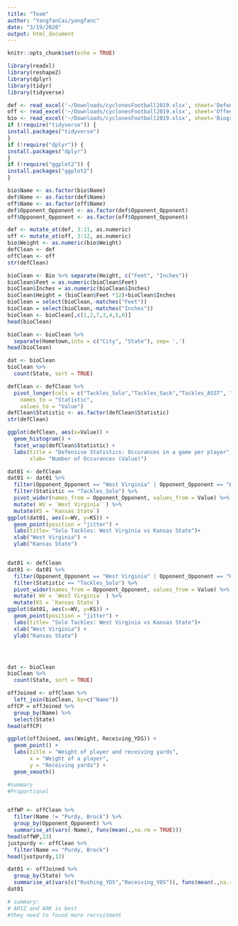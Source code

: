 ```yaml
---
title: "Team"
author: "YangfanCai/yangfanc"
date: "3/19/2020"
output: html_document
---
```


```r
knitr::opts_chunk$set(echo = TRUE)
```


```r
library(readxl)
library(reshape2)
library(dplyr)
library(tidyr)
library(tidyverse)

```




```r
def <- read_excel('~/Downloads/cyclonesFootball2019.xlsx', sheet='Defensive')
off <- read_excel('~/Downloads/cyclonesFootball2019.xlsx', sheet='Offensive')
bio <- read_excel('~/Downloads/cyclonesFootball2019.xlsx', sheet='Biography')
if (!require("tidyverse")) {
install.packages("tidyverse")
}
if (!require("dplyr")) {
install.packages("dplyr")
}
if (!require("ggplot2")) {
install.packages("ggplot2")
}

bio$Name <- as.factor(bio$Name)
def$Name <- as.factor(def$Name)
off$Name <- as.factor(off$Name)
def$Opponent_Opponent <- as.factor(def$Opponent_Opponent)
off$Opponent_Opponent <- as.factor(off$Opponent_Opponent)

def <- mutate_at(def, 3:11, as.numeric)
off <- mutate_at(off, 3:12, as.numeric)
bio$Weight <- as.numeric(bio$Weight)
defClean <- def
offClean <- off
str(defClean)

bioClean <- Bio %>% separate(Height, c("Feet", "Inches"))
bioClean$Feet = as.numeric(bioClean$Feet)
bioClean$Inches = as.numeric(bioClean$Inches)
bioClean$Height = (bioClean$Feet *12)+bioClean$Inches
bioClean = select(bioClean,-matches("Feet"))
bioClean = select(bioClean,-matches("Inches"))
bioClean <- bioClean[,c(1,2,7,3,4,5,6)] 
head(bioClean)

bioClean <- bioClean %>%
  separate(Hometown,into = c("City", "State"), sep= ',')
head(bioClean)

dat <- bioClean
bioClean %>% 
  count(State, sort = TRUE)

defClean <- defClean %>% 
  pivot_longer(cols = c("Tackles_Solo","Tackles_Sack","Tackles_ASST", "Tackles_TFL","Turnover_FF", "Turnover_FR","Turnover_INT", "Pass_QBH","Pass_PB" ),
    names_to = "Statistic",
    values_to = "Value") 
defClean$Statistic <- as.factor(defClean$Statistic)
str(defClean)

ggplot(defClean, aes(x=Value)) +
  geom_histogram() +
  facet_wrap(defClean$Statistic) + 
  labs(title = "Defensive Statistics: Occurances in a game per player", 
       xlab= "Number of Occurances (Value)")

dat01 <- defClean
dat01 <- dat01 %>% 
  filter(Opponent_Opponent == "West Virginia" | Opponent_Opponent == "Kansas State") %>%
  filter(Statistic == "Tackles_Solo") %>%
  pivot_wider(names_from = Opponent_Opponent, values_from = Value) %>%
  mutate( WV = `West Virginia` ) %>%
  mutate(KS = `Kansas State`)
ggplot(dat01, aes(x=WV, y=KS)) + 
  geom_point(position = "jitter") + 
  labs(title= "Solo Tackles: West Virginia vs Kansas State")+ 
  xlab("West Virginia") + 
  ylab("Kansas State")


dat01 <- defClean
dat01 <- dat01 %>% 
  filter(Opponent_Opponent == "West Virginia" | Opponent_Opponent == "Kansas State") %>%
  filter(Statistic == "Tackles_Solo") %>%
  pivot_wider(names_from = Opponent_Opponent, values_from = Value) %>%
  mutate( WV = `West Virginia` ) %>%
  mutate(KS = `Kansas State`)
ggplot(dat01, aes(x=WV, y=KS)) + 
  geom_point(position = "jitter") + 
  labs(title= "Solo Tackles: West Virginia vs Kansas State")+ 
  xlab("West Virginia") + 
  ylab("Kansas State")




dat <- bioClean
bioClean %>% 
  count(State, sort = TRUE)

offJoined <- offClean %>%
  left_join(bioClean, by=c("Name"))
offCP = offJoined %>%
  group_by(Name) %>%
  select(State)
head(offCP)

ggplot(offJoined, aes(Weight, Receiving_YDS)) +
  geom_point() +
  labs(title = "Weight of player and receiving yards",
       x = "Weight of a player",
       y = "Receiving yards") +
  geom_smooth()

#summary
#Proportional


offWP <- offClean %>%
  filter(Name != "Purdy, Brock") %>%
  group_by(Opponent_Opponent) %>%
  summarise_at(vars(-Name), funs(mean(.,na.rm = TRUE)))
head(offWP,13)
justpurdy <- offClean %>%
  filter(Name == "Purdy, Brock")
head(justpurdy,13)

dat01 <- offJoined %>%
  group_by(State) %>%
  summarise_at(vars(c("Rushing_YDS","Receiving_YDS")), funs(mean(.,na.rm = TRUE)))
dat01

# summary:
# ARIZ and ARK is best
#they need to found more recruitment 
```